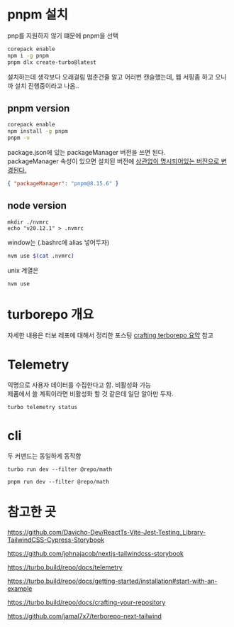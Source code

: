 # pnpm 설치

pnp를 지원하지 않기 떄문에 pnpm을 선택

```bash
corepack enable
npm i -g pnpm
pnpm dlx create-turbo@latest
```

설치하는데 생각보다 오래걸림 멈춘건줄 알고 어러번 캔슬했는데, 웹 서핑좀 하고 오니까 설치 진행중이라고 나옴..

## pnpm version

```bash
corepack enable
npm install -g pnpm
pnpm -v
```

package.json에 있는 packageManager 버전을 쓰면 된다.\
packageManager 속성이 있으면 설치된 버전에 [상관없이 명시되어있는 버전으로 변경된다.](https://nodejs.org/docs/latest/api/corepack.html#how-does-corepack-interact-with-npm)

```json
{ "packageManager": "pnpm@8.15.6" }
```

## node version

```
mkdir ./nvmrc
echo "v20.12.1" > .nvmrc
```

window는 (.bashrc에 alias 넣어두자)

```bash
nvm use $(cat .nvmrc)
```

unix 계열은

```bash
nvm use
```

# turborepo 개요

자세한 내용은 터보 레포에 대해서 정리한 포스팅 [crafting terborepo 요약](222.121.79.140/posts/turborepo/2) 참고

# Telemetry

익명으로 사용자 데이터를 수집한다고 함. 비활성화 가능\
제품에서 쓸 계획이라면 비활성화 할 것 같은데 일단 알아만 두자.

`turbo telemetry status`

# cli

두 커맨드는 동일하게 동작함

`turbo run dev --filter @repo/math`

`pnpm run dev --filter @repo/math`

# 참고한 곳

https://github.com/Davicho-Dev/ReactTs-Vite-Jest-Testing_Library-TailwindCSS-Cypress-Storybook

https://github.com/johnajacob/nextjs-tailwindcss-storybook

https://turbo.build/repo/docs/telemetry

https://turbo.build/repo/docs/getting-started/installation#start-with-an-example

https://turbo.build/repo/docs/crafting-your-repository

https://github.com/jamal7x7/terborepo-next-tailwind
